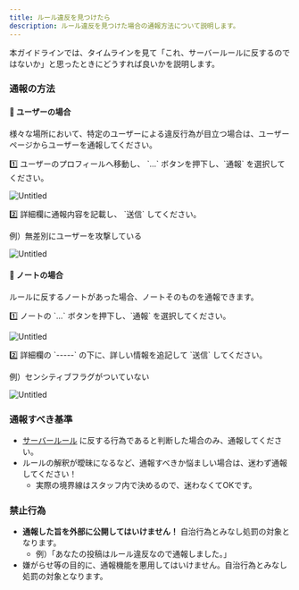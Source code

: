 ```yaml
---
title: ルール違反を見つけたら
description: ルール違反を見つけた場合の通報方法について説明します。
---
```


本ガイドラインでは、タイムラインを見て「これ、サーバールールに反するのではないか」と思ったときにどうすれば良いかを説明します。

### 通報の方法

#### 👤 ユーザーの場合

様々な場所において、特定のユーザーによる違反行為が目立つ場合は、ユーザーページからユーザーを通報してください。

<aside>
1️⃣ ユーザーのプロフィールへ移動し、 `…` ボタンを押下し、`通報` を選択してください。

![Untitled](@/assets/abuse-report-1.png)

</aside>

<aside>
2️⃣ 詳細欄に通報内容を記載し、 `送信` してください。

例）無差別にユーザーを攻撃している

![Untitled](@/assets/abuse-report-2.png)

</aside>

#### 📝 ノートの場合

ルールに反するノートがあった場合、ノートそのものを通報できます。

<aside>
1️⃣ ノートの `…` ボタンを押下し、`通報` を選択してください。

![Untitled](@/assets/abuse-report-3.png)

</aside>

<aside>
2️⃣ 詳細欄の `-----` の下に、詳しい情報を追記して `送信` してください。

例）センシティブフラグがついていない

![Untitled](@/assets/abuse-report-4.png)

</aside>

### 通報すべき基準
- [サーバールール](/guidelines/tos) に反する行為であると判断した場合のみ、通報してください。
- ルールの解釈が曖昧になるなど、通報すべきか悩ましい場合は、迷わず通報してください！
    - 実際の境界線はスタッフ内で決めるので、迷わなくてOKです。

### 禁止行為
- **通報した旨を外部に公開してはいけません！** 自治行為とみなし処罰の対象となります。
    - 例）「あなたの投稿はルール違反なので通報しました。」
- 嫌がらせ等の目的に、通報機能を悪用してはいけません。自治行為とみなし処罰の対象となります。